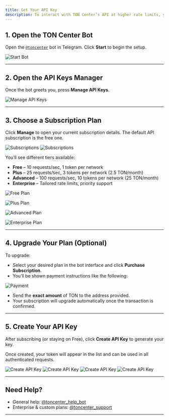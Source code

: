 ```yaml
---
title: Get Your API Key
description: To interact with TON Center’s API at higher rate limits, you’ll need to generate an API key via the official [Telegram bot](https://t.me/toncenter).
---
```


## 1. Open the TON Center Bot

Open the [`@toncenter`](https://t.me/toncenter) bot in Telegram. Click **Start** to begin the setup.

![Start Bot](../../resources/images/ton-center/api-key/start-bot.png)

---

## 2. Open the API Keys Manager

Once the bot greets you, press **Manage API Keys**.

![Manage API Keys](../../resources/images/ton-center/api-key/manage-api-keys.png)

---

## 3. Choose a Subscription Plan

Click **Manage** to open your current subscription details. The default API subscription is the free one.


![Subscriptions](../../resources/images/ton-center/api-key/subscriptions.png)
![Subscriptions](../../resources/images/ton-center/api-key/subscriptions2.png)

You’ll see different tiers available:

- **Free** – 10 requests/sec, 1 token per network
- **Plus** – 25 requests/sec, 3 tokens per network (2.5 TON/month)
- **Advanced** – 100 requests/sec, 10 tokens per network (25 TON/month)
- **Enterprise** – Tailored rate limits, priority support

<Tabs>
  <Tab title="Free">

  ![Free Plan](../../resources/images/ton-center/api-key/plan-free.png)

  </Tab>
  <Tab title="Plus">

  ![Plus Plan](../../resources/images/ton-center/api-key/plan-plus.png)

  </Tab>
  <Tab title="Advanced">

  ![Advanced Plan](../../resources/images/ton-center/api-key/plan-advanced.png)

  </Tab>
  <Tab title="Enterprise">

  ![Enterprise Plan](../../resources/images/ton-center/api-key/plan-enterprise.png)

  </Tab>
</Tabs>

---

## 4. Upgrade Your Plan (Optional)

To upgrade:
- Select your desired plan in the bot interface and click **Purchase Subscription**.
- You’ll be shown payment instructions like the following:

![Payment](../../resources/images/ton-center/api-key/payment.png)


- Send the **exact amount** of TON to the address provided.  
- Your subscription will upgrade automatically once the transaction is confirmed.  

---

## 5. Create Your API Key

After subscribing (or staying on Free), click **Create API Key** to generate your key.

Once created, your token will appear in the list and can be used in all authenticated requests.

![Create API Key](../../resources/images/ton-center/api-key/create-key.png)
![Create API Key](../../resources/images/ton-center/api-key/create-key2.png)
![Create API Key](../../resources/images/ton-center/api-key/create-key3.png)
![Create API Key](../../resources/images/ton-center/api-key/create-key4.png)

---

## Need Help?

- General help: [@toncenter_help_bot](https://t.me/toncenter_help_bot)  
- Enterprise & custom plans: [@toncenter_support](https://t.me/toncenter_support)

---
